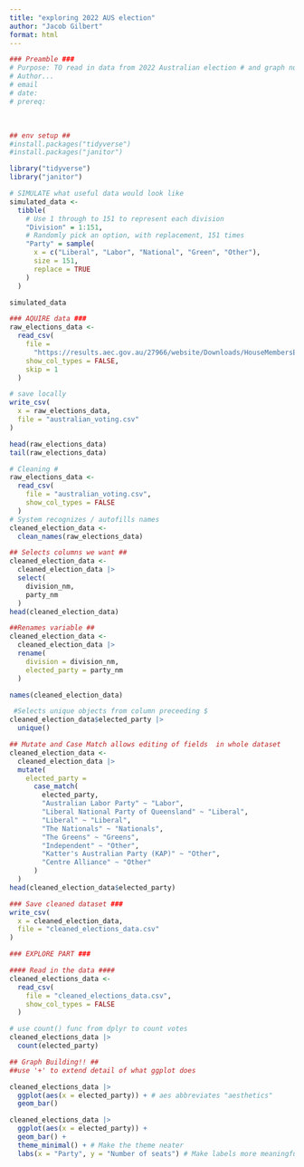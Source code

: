 ```yaml
---
title: "exploring 2022 AUS election"
author: "Jacob Gilbert"
format: html
---
```


```r
### Preamble ###
# Purpose: TO read in data from 2022 Australian election # and graph number of seats won per party
# Author...
# email
# date:
# prereq:
```
\
```r
## env setup ##
#install.packages("tidyverse")
#install.packages("janitor")

library("tidyverse")
library("janitor")

```

```r
# SIMULATE what useful data would look like
simulated_data <-
  tibble(
    # Use 1 through to 151 to represent each division
    "Division" = 1:151,
    # Randomly pick an option, with replacement, 151 times
    "Party" = sample(
      x = c("Liberal", "Labor", "National", "Green", "Other"),
      size = 151,
      replace = TRUE
    )
  )

simulated_data
```

```r
### AQUIRE data ###
raw_elections_data <-
  read_csv(
    file = 
      "https://results.aec.gov.au/27966/website/Downloads/HouseMembersElectedDownload-27966.csv",
    show_col_types = FALSE,
    skip = 1
  )

# save locally
write_csv(
  x = raw_elections_data,
  file = "australian_voting.csv"
)

head(raw_elections_data)
tail(raw_elections_data)
```

```r
# Cleaning #
raw_elections_data <- 
  read_csv(
    file = "australian_voting.csv",
    show_col_types = FALSE
  )
# System recognizes / autofills names
cleaned_election_data <- 
  clean_names(raw_elections_data)
```

```r
## Selects columns we want ##
cleaned_election_data <-
  cleaned_election_data |>
  select(
    division_nm,
    party_nm
  )
head(cleaned_election_data)
```

```r
##Renames variable ##
cleaned_election_data <-
  cleaned_election_data |>
  rename(
    division = division_nm,
    elected_party = party_nm
  )

names(cleaned_election_data)
```

```r
 #Selects unique objects from column preceeding $
cleaned_election_data$elected_party |>
  unique()
```

```r
## Mutate and Case Match allows editing of fields  in whole dataset
cleaned_election_data <-
  cleaned_election_data |>
  mutate(
    elected_party = 
      case_match(
        elected_party,
        "Australian Labor Party" ~ "Labor",
        "Liberal National Party of Queensland" ~ "Liberal",
        "Liberal" ~ "Liberal",
        "The Nationals" ~ "Nationals",
        "The Greens" ~ "Greens",
        "Independent" ~ "Other",
        "Katter's Australian Party (KAP)" ~ "Other",
        "Centre Alliance" ~ "Other"
      )
  )
head(cleaned_election_data$elected_party)
```

```r
### Save cleaned dataset ###
write_csv(
  x = cleaned_election_data,
  file = "cleaned_elections_data.csv"
)
```

```r
### EXPLORE PART ###

#### Read in the data ####
cleaned_elections_data <-
  read_csv(
    file = "cleaned_elections_data.csv",
    show_col_types = FALSE
  )

```

```r
# use count() func from dplyr to count votes
cleaned_elections_data |>
  count(elected_party)
```

```r
## Graph Building!! ##
##use '+' to extend detail of what ggplot does

cleaned_elections_data |>
  ggplot(aes(x = elected_party)) + # aes abbreviates "aesthetics" 
  geom_bar()

cleaned_elections_data |>
  ggplot(aes(x = elected_party)) +
  geom_bar() +
  theme_minimal() + # Make the theme neater
  labs(x = "Party", y = "Number of seats") # Make labels more meaningful

```
